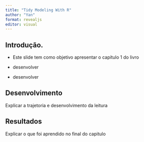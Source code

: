 ```yaml
---
title: "Tidy Modeling With R"
author: "Yan"
format: revealjs
editor: visual
---
```


## Introdução.

-   Este slide tem como objetivo apresentar o capítulo 1 do livro

-   desenvolver

-   desenvolver

## Desenvolvimento

Explicar a trajetoria e desenvolvimento da leitura

## Resultados

Explicar o que foi aprendido no final do capitulo
